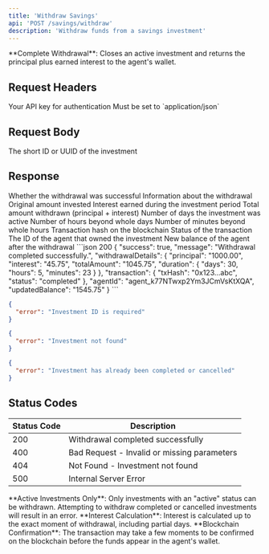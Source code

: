 ```yaml
---
title: 'Withdraw Savings'
api: 'POST /savings/withdraw'
description: 'Withdraw funds from a savings investment'
---
```


<Note>
**Complete Withdrawal**: Closes an active investment and returns the principal plus earned interest to the agent's wallet.
</Note>

## Request Headers

<ParamField header="x-api-key" type="string" required>
  Your API key for authentication
</ParamField>

<ParamField header="Content-Type" type="string" required>
  Must be set to `application/json`
</ParamField>

## Request Body

<ParamField body="investmentId" type="string" required>
  The short ID or UUID of the investment
</ParamField>

## Response

<ResponseField name="success" type="boolean">
  Whether the withdrawal was successful
</ResponseField>

<ResponseField name="message" type="string">
  Information about the withdrawal
</ResponseField>

<ResponseField name="withdrawalDetails" type="object">
  <Expandable title="properties">
    <ResponseField name="principal" type="string">
      Original amount invested
    </ResponseField>
    <ResponseField name="interest" type="string">
      Interest earned during the investment period
    </ResponseField>
    <ResponseField name="totalAmount" type="string">
      Total amount withdrawn (principal + interest)
    </ResponseField>
    <ResponseField name="duration" type="object">
      <Expandable title="properties">
        <ResponseField name="days" type="number">
          Number of days the investment was active
        </ResponseField>
        <ResponseField name="hours" type="number">
          Number of hours beyond whole days
        </ResponseField>
        <ResponseField name="minutes" type="number">
          Number of minutes beyond whole hours
        </ResponseField>
      </Expandable>
    </ResponseField>
  </Expandable>
</ResponseField>

<ResponseField name="transaction" type="object">
  <Expandable title="properties">
    <ResponseField name="txHash" type="string">
      Transaction hash on the blockchain
    </ResponseField>
    <ResponseField name="status" type="string">
      Status of the transaction
    </ResponseField>
  </Expandable>
</ResponseField>

<ResponseField name="agentId" type="string">
  The ID of the agent that owned the investment
</ResponseField>

<ResponseField name="updatedBalance" type="string">
  New balance of the agent after the withdrawal
</ResponseField>


<ResponseExample>
```json 200
{
  "success": true,
  "message": "Withdrawal completed successfully.",
  "withdrawalDetails": {
    "principal": "1000.00",
    "interest": "45.75",
    "totalAmount": "1045.75",
    "duration": {
      "days": 30,
      "hours": 5,
      "minutes": 23
    }
  },
  "transaction": {
    "txHash": "0x123...abc",
    "status": "completed"
  },
  "agentId": "agent_k77NTwxp2Ym3JCmVsKtXQA",
  "updatedBalance": "1545.75"
}
```

```json 400 
{
  "error": "Investment ID is required"
}
```

```json 404 
{
  "error": "Investment not found"
}
```

```json 400 
{
  "error": "Investment has already been completed or cancelled"
}
```
</ResponseExample>

## Status Codes

| Status Code | Description |
|-------------|-------------|
| 200 | Withdrawal completed successfully |
| 400 | Bad Request - Invalid or missing parameters |
| 404 | Not Found - Investment not found |
| 500 | Internal Server Error |

<Warning>
**Active Investments Only**: Only investments with an "active" status can be withdrawn. Attempting to withdraw completed or cancelled investments will result in an error.
</Warning>

<Info>
**Interest Calculation**: Interest is calculated up to the exact moment of withdrawal, including partial days.
</Info>

<Info>
**Blockchain Confirmation**: The transaction may take a few moments to be confirmed on the blockchain before the funds appear in the agent's wallet.
</Info>